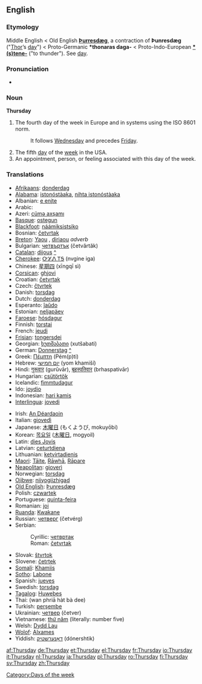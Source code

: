 ==English==
===Etymology===
Middle English < Old English '''[[Þurresdæg]]''', a contraction of '''Þunresdæg''' ("[[Thor]]’s [[day]]") < Proto-Germanic '''*thonaras daga-''' < Proto-Indo-European '''[[*(s)tene-]]''' ("to thunder"). See [[day]].

===Pronunciation===
*{{audio|en-us-Thursday.ogg|Audio (US)}}

===Noun===
'''Thursday'''

#The fourth day of the week in Europe and in systems using the ISO 8601 norm.
#:It follows [[Wednesday]] and precedes [[Friday]].
#The fifth [[day]] of the [[week]] in the USA.
#An appointment, person, or feeling associated with this day of the week.

===Translations===
{{top}}
*[[Afrikaans]]: [[donderdag]]
*[[Alabama]]: [[istonóstàaka]], [[nihta istonóstàaka]]
*Albanian: [[e enjte]]
*Arabic: {{ARchar|[[الخميس]]}} {{Unicode|(al-χamíːs)}}
*Azeri: [[cümə axşamı]]
*[[Basque]]: [[ostegun]]
*[[Blackfoot]]: [[náámiksistsiko]]
*Bosnian: [[četvrtak#Bosnian|četvrtak]] {{m}}
*[[Breton]]: [[Yaou]] {{m}}, [[diriaou]] ''adverb''
*Bulgarian: [[четвъртък]] (četvărtăk) {{m}}
*[[Catalan]]: [[dijous]] {{m}} [[:ca:dijous|^]]
*[[Cherokee]]: [[ᏅᎩᏁ ᎢᎦ]] (nvgine iga)
*Chinese: [[星期四]] (xīngqī sì)
*[[Corsican]]: [[ghjovi]]
*Croatian: [[četvrtak#Croatian|četvrtak]]
*Czech: [[čtvrtek]] {{m}}
*Danish: [[torsdag]]
*Dutch: [[donderdag]] {{m}}
*Esperanto: [[ĵaŭdo]]
*Estonian: [[neljapäev]]
*[[Faroese]]: [[hósdagur]] {{m}}
*Finnish: [[torstai]]
*French: [[jeudi]] {{m}}
*[[Frisian]]: [[tongersdei]]
*Georgian: [[ხუთშაბათი]] (xutšabati)
*German: [[Donnerstag]] {{m}} [[:de:Donnerstag|^]]
*Greek: [[Πέμπτη]] (Pém(p)ti) {{f}}
*Hebrew: [[יום חמישי]] (yom khamiší)
*Hindi: [[गुरूवार]] (gurūvār), [[बृहस्पतिवार]] (brhaspativār)
*Hungarian: [[csütörtök]]
*Icelandic: [[fimmtudagur]] {{m}}
*Ido: [[joydio]]
*Indonesian: [[hari kamis]]
*[[Interlingua]]: [[jovedi]]
{{mid}}
*Irish: [[An Déardaoin]]
*Italian: [[giovedì]] {{m}}
*Japanese: [[木曜日]] (もくようび, mokuyōbi)
*Korean: [[목요일]] ([[木曜日]], mogyoil)
*Latin: [[dies Jovis]]
*Latvian: [[ceturtdiena]]
*Lithuanian: [[ketvirtadienis]] {{m}}
*[[Maori]]: [[Tāite]], [[Rāwhā]], [[Rāpare]]
*[[Neapolitan]]: [[gioverì]]
*Norwegian: [[torsdag]]
*[[Ojibwe]]: [[niiyogiizhigad]]
*[[Old English]]: [[Þunresdæg]] {{m}}
*Polish: [[czwartek]]
*Portuguese: [[quinta-feira]]
*Romanian: [[joi]] {{f}}
*[[Ruanda]]: [[Kwakane]]
*Russian: [[четверг]] (četvérg) {{m}}
*Serbian:
*:Cyrillic: [[четвртак#Serbian|четвртак]] {{m}}
*:Roman: [[četvrtak#Serbian|četvrtak]] {{m}}
*Slovak: [[štvrtok]] {{m}}
*Slovene: [[četrtek]] {{m}}
*[[Somali]]: [[Khamiis]]
*[[Sotho]]: [[Labone]]
*Spanish: [[jueves]] {{m}}
*Swedish: [[torsdag]] {{c}}
*[[Tagalog]]: [[Huwebes]]
*Thai: {{THchar|[[วันพฤหัสบดี]]}} (wan phriā hàt bà dee)
*Turkish: [[perşembe]]
*Ukrainian: [[четвер]] (četver)
*Vietnamese: [[thứ năm]] (literally: number five)
*Welsh: [[Dydd Lau]] {{m}}
*[[Wolof]]: [[Alxames]]
*Yiddish: [[דאָנערשטיק]] (dónershtik)
{{bottom}}

[[Category:Days of the week]]

[[af:Thursday]]
[[de:Thursday]]
[[et:Thursday]]
[[el:Thursday]]
[[fr:Thursday]]
[[io:Thursday]]
[[it:Thursday]]
[[nl:Thursday]]
[[ja:Thursday]]
[[pl:Thursday]]
[[ro:Thursday]]
[[fi:Thursday]]
[[sv:Thursday]]
[[zh:Thursday]]